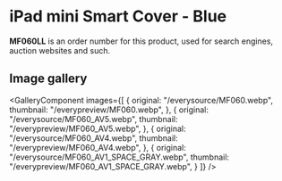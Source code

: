 
# iPad mini Smart Cover - Blue

<Callout type='info' emoji='👉🏻'>**MF060LL** is an order number for this product, used for search engines, auction websites and such.</Callout>

## Image gallery

<GalleryComponent
    images={[
      {
        original: "/everysource/MF060.webp",
        thumbnail: "/everypreview/MF060.webp",
      },
      {
        original: "/everysource/MF060_AV5.webp",
        thumbnail: "/everypreview/MF060_AV5.webp",
      },
      {
        original: "/everysource/MF060_AV4.webp",
        thumbnail: "/everypreview/MF060_AV4.webp",
      },
      {
        original: "/everysource/MF060_AV1_SPACE_GRAY.webp",
        thumbnail: "/everypreview/MF060_AV1_SPACE_GRAY.webp",
      }
    ]}
  />
